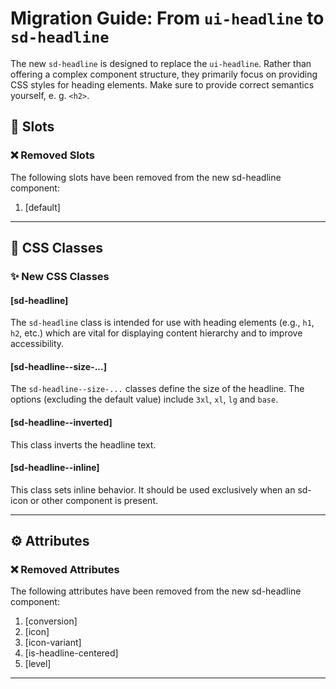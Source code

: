 
<Meta title="Docs/Migration/ui-headline" />

# Migration Guide: From `ui-headline` to `sd-headline`

The new `sd-headline` is designed to replace the `ui-headline`. Rather than offering a complex component structure, they primarily focus on providing CSS styles for heading elements. Make sure to provide correct semantics yourself, e. g. `<h2>`.

## 💾 Slots

### ❌ Removed Slots

The following slots have been removed from the new sd-headline component:

1. [default]

<hr />

## 🎨 CSS Classes

### ✨ New CSS Classes

#### [sd-headline]

The `sd-headline` class is intended for use with heading elements (e.g., `h1`, `h2`, etc.) which are vital for displaying content hierarchy and to improve accessibility.

#### [sd-headline--size-...]

The `sd-headline--size-...` classes define the size of the headline. The options (excluding the default value) include `3xl`, `xl`, `lg` and `base`.

#### [sd-headline--inverted]

This class inverts the headline text.

#### [sd-headline--inline]

This class sets inline behavior. It should be used exclusively when an sd-icon or other component is present.

<hr />

## ⚙️ Attributes

### ❌ Removed Attributes

The following attributes have been removed from the new sd-headline component:

1. [conversion]
2. [icon]
3. [icon-variant]
4. [is-headline-centered]
5. [level]

<hr />

